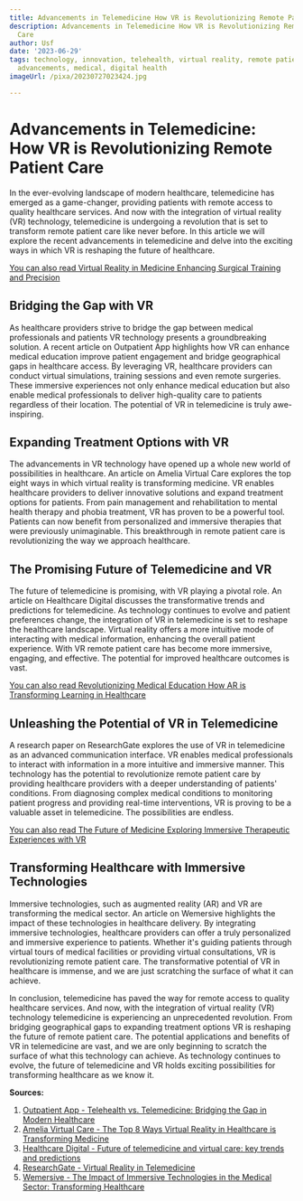 ```yaml
---
title: Advancements in Telemedicine How VR is Revolutionizing Remote Patient Care
description: Advancements in Telemedicine How VR is Revolutionizing Remote Patient
  Care
author: Usf
date: '2023-06-29'
tags: technology, innovation, telehealth, virtual reality, remote patient care, healthcare,
  advancements, medical, digital health
imageUrl: /pixa/20230727023424.jpg

---
```

#  Advancements  in Telemedicine: How VR is Revolutionizing Remote Patient Care

In the ever-evolving landscape of  modern healthcare, telemedicine has emerged as a game-changer, providing patients with remote access to quality healthcare services. And now with the integration of virtual reality (VR) technology, telemedicine is undergoing a revolution that is set to transform  remote  patient care like never before. In this article  we will explore the recent advancements in telemedicine and delve into the exciting ways in which VR  is reshaping the future of healthcare.

[You can also read  Virtual  Reality in  Medicine Enhancing Surgical  Training and Precision](Virtual%20Reality%20in%20Medicine%20Enhancing%20Surgical%20Training%20and%20Precision)


## Bridging the  Gap with VR

As healthcare providers strive to bridge the gap between medical professionals and patients VR technology presents a groundbreaking  solution. A recent article on Outpatient App highlights how  VR can enhance medical education improve patient engagement and bridge  geographical gaps  in healthcare access.  By leveraging  VR, healthcare providers can conduct virtual simulations, training sessions and  even remote surgeries. These immersive experiences not only enhance medical  education but also enable medical professionals to deliver high-quality care to patients regardless  of their location. The  potential of VR in telemedicine is truly  awe-inspiring.

## Expanding Treatment Options with VR

The advancements in VR technology have opened up a whole new world of possibilities in healthcare. An article on Amelia Virtual Care explores the top eight ways in which virtual reality is transforming medicine. VR enables healthcare providers to deliver  innovative solutions and expand treatment options for patients. From pain  management  and  rehabilitation to mental health therapy and phobia treatment, VR has proven to  be a powerful tool. Patients can now benefit from personalized and immersive therapies that were previously unimaginable. This breakthrough in remote patient care is revolutionizing the way we approach healthcare.

## The Promising Future of Telemedicine and VR

The future of telemedicine is promising, with VR playing a pivotal role. An article on Healthcare Digital  discusses the transformative  trends and predictions for telemedicine. As technology continues to evolve and patient preferences change, the integration of  VR in telemedicine is set to reshape the healthcare landscape. Virtual  reality offers a more intuitive mode of interacting with medical information, enhancing  the overall patient experience. With VR remote patient care has become more immersive, engaging, and effective. The potential for improved  healthcare outcomes  is vast.

[You can  also read Revolutionizing Medical Education How AR is Transforming  Learning in Healthcare](Revolutionizing%20Medical%20Education%20How%20AR%20is%20Transforming%20Learning%20in%20Healthcare)


## Unleashing the Potential of VR in Telemedicine

A research paper on ResearchGate explores  the use of VR in telemedicine as an  advanced communication interface. VR enables medical professionals to interact with information in a more intuitive and immersive manner. This technology has the  potential to revolutionize remote patient care by providing healthcare providers  with a deeper understanding of patients' conditions. From diagnosing complex  medical  conditions to  monitoring patient progress and providing real-time interventions, VR is proving to be a valuable asset in telemedicine. The  possibilities are endless.

[You can also read The Future of  Medicine Exploring  Immersive Therapeutic Experiences  with VR](The%20Future%20of%20Medicine%20Exploring%20Immersive%20Therapeutic%20Experiences%20with%20VR)


##  Transforming Healthcare with Immersive Technologies

Immersive technologies, such as augmented reality (AR) and VR are transforming the medical sector. An article on Wemersive  highlights the impact  of these technologies in healthcare delivery. By integrating immersive technologies, healthcare  providers can offer a truly personalized and  immersive experience to patients. Whether it's  guiding patients through  virtual tours of  medical facilities or providing  virtual consultations, VR is revolutionizing remote  patient care. The transformative  potential of VR  in healthcare is immense, and we are just scratching the surface of what it can achieve.

In conclusion, telemedicine has paved the way for remote access to quality healthcare services. And now, with the integration of virtual reality (VR) technology telemedicine is experiencing an unprecedented revolution. From  bridging geographical gaps to expanding treatment options VR is reshaping the future of remote patient  care.  The potential  applications and  benefits of VR in telemedicine are vast,  and we are only beginning to scratch  the  surface of what this technology can achieve. As technology continues to evolve, the future of telemedicine and VR holds exciting possibilities for  transforming healthcare as we know it.

**Sources:**
1. [Outpatient App - Telehealth vs. Telemedicine: Bridging the Gap in Modern Healthcare](https://getoutpatient.com/blog/telehealth-vs-telemedicine-bridging-the-gap-in-modern-healthcare/)
2. [Amelia Virtual Care - The Top 8 Ways Virtual Reality in Healthcare is Transforming Medicine](https://ameliavirtualcare.com/the-top-8-ways-virtual-reality-in-healthcare-is-transforming-medicine/)
3. [Healthcare Digital - Future of telemedicine and  virtual  care: key trends and predictions](https://www.healthcare.digital/single-post/future-of-telemedicine-and-virtual-care-key-trends-and-predictions)
4. [ResearchGate - Virtual Reality in Telemedicine](https://www.researchgate.net/publication/12216782_Virtual_Reality_in_Telemedicine)
5. [Wemersive - The Impact of Immersive Technologies  in the Medical Sector: Transforming Healthcare](https://www.wemersive.com/post/the-impact-of-immersive-technologies-in-the-medical-sector-transforming-healthcare)